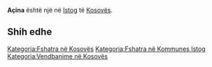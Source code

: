 {{Fshat në 
 | Emri                = Açina
 | EmriAlt                = 
 | NAME_SHORT_FORM=      
 | NAME_GENERIC=      
 | NAME_SORT_NAME_RO=      ACINA
 | FULL_NAME_RO = Açina
 | FULL_NAME_ND_RO=Acina
 | SORT_NAME_RG=ACINA
 | FULL_NAME_RG=Açina
 | FULL_NAME_ND_RG=Acina
 | SRP_NAME_SHORT_FORM=      
 | SRP_NAME_GENERIC=      
 | SRP_NAME_SORT_NAME_RO=      
 | SRP_FULL_NAME_RO = 
 | SRP_FULL_NAME_ND_RO=
 | SRP_SORT_NAME_RG=
 | SRP_FULL_NAME_RG=
 | SRP_FULL_NAME_ND_RG=
 | Emri (Rasa dhanore) = 
 | Figura              = 
 | Shteti              = Kosovo
 | Komuna              = Istog
 | Kodi postar         = 
 | Sipërfaqja          = 

 | Popullsia           = 

 | Regj. i popullsisë  = 
 | Dend. e popullsisë  = 
 | Faqja zyrtare       = 
 <!--- Koordinatat ----> 
 | Gjerësia            = 42.344722
 | Gjatësia            = 21.504722
 | Lartësia            = 
}}
'''Açina''' është një [[]] në [[Istog]] të [[Kosovës]].

<!-- == Gjeografia == -->
<!-- == Historia == -->
<!-- == Demografia == -->
== Shih edhe ==
{{Komuna Istog}}
{{Kosovo-Administrata-Cung}}

[[Kategoria:Fshatra në Kosovës]]
[[Kategoria:Fshatra në Kommunes Istog]]
[[Kategoria:Vendbanime në Kosovës]]